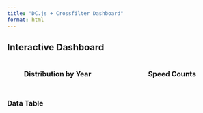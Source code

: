```yaml
---
title: "DC.js + Crossfilter Dashboard"
format: html
---
```


## Interactive Dashboard

::::: dashboard
::: chart-container
```{=html}
<h3>Distribution by Year</h3>
<div id="chart-ring-year"></div>
```
:::

::: chart-container
```{=html}
<h3>Speed Counts</h3>
<div id="chart-bar-speed"></div>
```
:::
:::::

:::: table-container
<h3>Data Table</h3>

::: {#data-table}
:::
::::

```{=html}
<style>
.dashboard {
  display: grid;
  grid-template-columns: 1fr 1fr; /* pie and bar side by side */
  gap: 2rem;
  align-items: start;
  margin-bottom: 2rem;
}

.chart-container {
  text-align: center;
}

.table-container {
  margin-top: 2rem;
}

#data-table table {
  width: 100%;
  border-collapse: collapse;
}

#data-table th, #data-table td {
  border: 1px solid #ddd;
  padding: 6px 12px;
}

#data-table th {
  background-color: #f2f2f2;
  text-align: left;
}
</style>
```

```{=html}
<script src="https://d3js.org/d3.v5.min.js"></script>
```

```{=html}
<script src="https://cdnjs.cloudflare.com/ajax/libs/crossfilter2/1.5.4/crossfilter.min.js"></script>
```

```{=html}
<script src="https://cdnjs.cloudflare.com/ajax/libs/dc/4.2.4/dc.min.js"></script>
```

<link rel="stylesheet" href="https://cdnjs.cloudflare.com/ajax/libs/dc/4.2.4/style/dc.min.css"/>

```{=html}
<script>
// Example dataset
const data = [
  {year: 2020, speed: 30},
  {year: 2020, speed: 35},
  {year: 2021, speed: 40},
  {year: 2021, speed: 45},
  {year: 2022, speed: 50},
  {year: 2022, speed: 55},
  {year: 2023, speed: 60},
  {year: 2023, speed: 65}
];

// Initialize crossfilter
const ndx = crossfilter(data);

// Dimensions
const yearDim = ndx.dimension(d => d.year);
const speedDim = ndx.dimension(d => d.speed);

// Groups
const yearGroup = yearDim.group();
const speedGroup = speedDim.group().reduceCount();

// Pie chart
const ringChart = dc.pieChart("#chart-ring-year");
ringChart
  .width(250)
  .height(250)
  .radius(100)
  .dimension(yearDim)
  .group(yearGroup)
  .legend(dc.legend().x(270).y(20).itemHeight(15).gap(5));

// Bar chart
const barChart = dc.barChart("#chart-bar-speed");
barChart
  .width(500)
  .height(250)
  .dimension(speedDim)
  .group(speedGroup)
  .x(d3.scaleLinear().domain([25,70]))
  .elasticY(true)
  .brushOn(true)
  .renderHorizontalGridLines(true);

// Data table
const dataTable = dc.dataTable("#data-table");
dataTable
  .dimension(speedDim)
  .group(d => "All Records")
  .size(100)
  .columns([
    d => d.year,
    d => d.speed
  ])
  .sortBy(d => d.year)
  .order(d3.ascending);

// Render all charts
dc.renderAll();
</script>
```